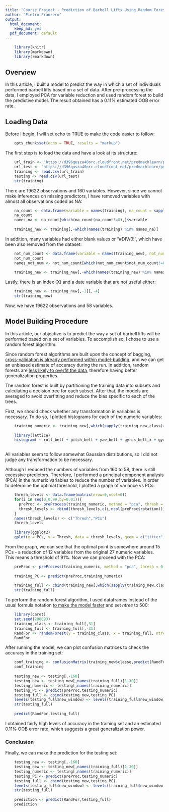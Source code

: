 ```yaml
---
title: "Course Project - Prediction of Barbell Lifts Using Random Forest Algorithm"
author: "Pietro Franzero"
output:
  html_document:
    keep_md: yes
  pdf_document: default
---
```

```r
    library(knitr)
    library(markdown)
    library(rmarkdown)
```
      
## Overview
     
In this article, I built a model to predict the way in which a set of individuals performed barbell lifts based on a set of data. After pre-processing the data, I employed PCA for variable reduction and used random forest to build the predictive model. The result obtained has a 0.11% estimated OOB error rate.
      
## Loading Data
    
Before I begin, I will set echo to TRUE to make the code easier to follow:
    
```r
    opts_chunk$set(echo = TRUE, results = "markup")
```
    
The first step is to load the data and have a look at its structure:
    
```r
    url_train <- "https://d396qusza40orc.cloudfront.net/predmachlearn/pml-training.csv"
    url_test <- "https://d396qusza40orc.cloudfront.net/predmachlearn/pml-testing.csv"
    training <- read.csv(url_train)
    testing <- read.csv(url_test)
    str(training)
```
    
There are 19622 observations and 160 variables. However, since we cannot make inferences on missing predictors, I have removed variables with almost all observations coded as NA:
    
```r
    
    na_count <- data.frame(variable = names(training), na_count = sapply(training, function(y) sum(length(which(is.na(y))))), row.names = NULL)
    na_count
    names_na <- na_count[which(na_count$na_count!=0),]$variable
    
    training_new <- training[,-which(names(training) %in% names_na)]
```
    
In addition, many variables had either blank values or "#DIV/0!", which have been also removed from the dataset: 
    
```r
    not_num_count <- data.frame(variable = names(training_new), not_num_count = sapply(training_new, function(y) sum(length(which(as.character(y) %in% c("","#DIV/0!"))))), row.names = NULL)
    not_num_count
    names_not_num <- not_num_count[which(not_num_count$not_num_count!=0),]$variable
    
    training_new <- training_new[,-which(names(training_new) %in% names_not_num)]
```
    
Lastly, there is an index (X) and a date variable that are not useful either:
    
```r
    training_new <- training_new[,-1][,-4]
    str(training_new)
```
    
Now, we have 19622 observations and 58 variables.
      
## Model Building Procedure
    
In this article, our objective is to predict the way a set of barbell lifts will be performed based on a set of variables. To accomplish so, I chose to use a random forest algorithm. 
    
Since random forest algorithms are built upon the concept of bagging, [cross-validation is already performed within model-building](http://www.stat.berkeley.edu/~breiman/RandomForests/cc_home.htm#ooberr), and we can get an unbiased estimate of accuracy during the run. In addition, random forests are [less likely to overfit the data](https://en.wikipedia.org/wiki/Random_forest), therefore having better generalization properties. 
    
The random forest is built by partitioning the training data into subsets and calculating a decision tree for each subset. After that, the models are averaged to avoid overfitting and reduce the bias specific to each of the trees.
    
First, we should check whether any transformation in variables is necessary. To do so, I plotted histograms for each of the numeric variables:
    
```r
    training_numeric <- training_new[,which(sapply(training_new,class)=="numeric")]
    
    library(lattice)
    histogram( ~ roll_belt + pitch_belt + yaw_belt + gyros_belt_x + gyros_belt_y + gyros_belt_z + roll_arm + pitch_arm + yaw_arm + gyros_arm_x + gyros_arm_y + gyros_arm_z  + roll_dumbbell + pitch_dumbbell + yaw_dumbbell + gyros_dumbbell_x + gyros_dumbbell_y + gyros_dumbbell_z + magnet_dumbbell_z + roll_forearm + pitch_forearm + yaw_forearm + gyros_forearm_x + gyros_forearm_y + gyros_forearm_z + magnet_forearm_y + magnet_forearm_z, data = training_numeric) 
    
```
    
All variables seem to follow somewhat Gaussian distributions, so I did not judge any transformation to be necessary.
    
Although I reduced the numbers of variables from 160 to 58, there is still excessive predictors. Therefore, I performed a principal component analysis (PCA) in the numeric variables to reduce the number of variables. In order to determine the optimal threshold, I plotted a graph of variance vs PCs:
    
```r
    thresh_levels <- data.frame(matrix(nrow=0,ncol=0))
    for(i in seq(0,0.99,by=0.01)){
      preProc <- preProcess(training_numeric, method = "pca", thresh = i)
      thresh_levels <- rbind(thresh_levels,c(i,ncol(preProc$rotation)))
    }
    names(thresh_levels) <- c("Thresh","PCs")
    thresh_levels
    
    library(ggplot2)
    qplot(x = PCs, y = Thresh, data = thresh_levels, geom = c("jitter","line"))
```
    
From the graph, we can see that the optimal point is somewhere around 15 PCs - a reduction of 12 variables from the original 27 numeric variables. This means a threshold of 91%. Now we can proceed with the PCA:
    
```r
    preProc <- preProcess(training_numeric, method = "pca", thresh = 0.91)
    
    training_PC <- predict(preProc,training_numeric)
    
    training_full <- cbind(training_new[,which(sapply(training_new,class)!="numeric")],training_PC)
    str(training_full)
```
    
To perform the random forest algorithm, I used dataframes instead of the usual formula notation [to make the model faster](http://stats.stackexchange.com/questions/37370/random-forest-computing-time-in-r) and set _ntree_ to 500:
    
```r
    library(caret)
    set.seed(290893)
    training_class <- training_full[,31]
    training_full <- training_full[,-31]
    RandFor <- randomForest(y = training_class, x = training_full, ntree = 500)
    RandFor
```
    
After running the model, we can plot confusion matrices to check the accuracy in the training set:
    
```r
    conf_training <- confusionMatrix(training_new$classe,predict(RandFor,training_full))
    conf_training
    
    testing_new <- testing[,-160]
    testing_new <- testing_new[,names(training_full)[1:30]]
    testing_numeric <- testing[,names(training_numeric)]
    testing_PC <- predict(preProc,testing_numeric)
    testing_full <- cbind(testing_new,testing_PC)
    levels(testing_full$new_window) <- levels(training_full$new_window)
    str(testing_full)
    
    predict(RandFor,testing_full)
```
    
I obtained fairly high levels of accuracy in the training set and an estimated 0.11% OOB error rate, which suggests a great generalization power.
      
### Conclusion
    
Finally, we can make the prediction for the testing set:
   
```r
    testing_new <- testing[,-160]
    testing_new <- testing_new[,names(training_full)[1:30]]
    testing_numeric <- testing[,names(training_numeric)]
    testing_PC <- predict(preProc,testing_numeric)
    testing_full <- cbind(testing_new,testing_PC)
    levels(testing_full$new_window) <- levels(training_full$new_window)
    str(testing_full)
    
    prediction <- predict(RandFor,testing_full)
    prediction
```
      